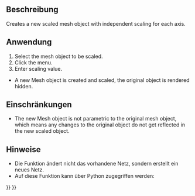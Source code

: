 <languages/>

{{Docnav/de
|[[OpenSCAD_MirrorMeshFeature/de|NetzelementSpiegeln]]
|[[OpenSCAD_ResizeMeshFeature/de|NetzelementSkalieren]]
|[[OpenSCAD_Workbench/de|OpenSCAD]]
|IconL=OpenSCAD_MirrorMeshFeature.svg
|IconR=OpenSCAD_ResizeMeshFeature.svg
|IconC=Workbench_OpenSCAD.svg
}}

{{GuiCommand/de
|Name=OpenSCAD ScaleMeshFeature
|Name/de=OpenSCAD NetzelementSkalieren
|MenuLocation=OpenSCAD → Netzelement skalieren...
|Workbenches=[[OpenSCAD_Workbench/de|OpenSCAD]]
|SeeAlso=[[Mesh_Scale/de|Mesh Skalieren]]
}}

<span id="Description"></span>
==Beschreibung== 

Creates a new scaled mesh object with independent scaling for each axis.

<span id="Usage"></span>
==Anwendung== 

# Select the mesh object to be scaled.
# Click the {{KEY|OpenSCAD → Scale Mesh Feature...}} menu.
# Enter scaling value.
* A new Mesh object is created and scaled, the original object is rendered hidden.

<span id="Limitations"></span>
==Einschränkungen== 

* The new Mesh object is not parametric to the original mesh object, which means any changes to the original object do not get reflected in the new scaled object.

<span id="Notes"></span>
==Hinweise== 

* Die Funktion ändert nicht das vorhandene Netz, sondern erstellt ein neues Netz.
* Auf diese Funktion kann über Python zugegriffen werden:

{{Code|code=
import OpenSCADUtils
import Mesh
#this assumes an existing object in the document named "Mesh" that you wish to scale
original_mesh = App.ActiveDocument.Mesh
scaled_mesh = OpenSCADUtils.scalemesh(original_mesh.Mesh, FreeCAD.Base.Vector(1,0,0))
Mesh.show(scaled_mesh)
}}


{{Docnav/de
|[[OpenSCAD_MirrorMeshFeature/de|NetzelementSpiegeln]]
|[[OpenSCAD_ResizeMeshFeature/de|NetzelementSkalieren]]
|[[OpenSCAD_Workbench/de|OpenSCAD]]
|IconL=OpenSCAD_MirrorMeshFeature.svg
|IconR=OpenSCAD_ResizeMeshFeature.svg
|IconC=Workbench_OpenSCAD.svg
}}

{{OpenSCAD_Tools_navi{{#translation:}}}}
{{Userdocnavi{{#translation:}}}}